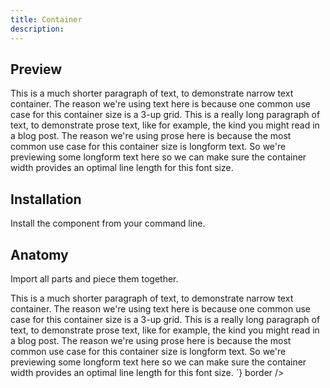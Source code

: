 ```yaml
---
title: Container
description: 
---
```

## Preview

<Preview>
  <Flex
    style={{
      flexDirection: "column",
      alignItems: "center",
      gap: "8px",
      fontSize: '14px',
      color: 'var(--foreground-base)',
      lineHeight: "20px"
    }}
  >
    <Container size="small">This is a much shorter paragraph of text, to demonstrate narrow text container. The reason we're using text here is because one common use case for this container size is a 3-up grid.</Container>
    <Container size="large">This is a really long paragraph of text, to demonstrate prose text, like for example, the kind you might read in a blog post. The reason we're using prose here is because the most common use case for this container size is longform text. So we're previewing some longform text here so we can make sure the container width provides an optimal line length for this font size.</Container>
  </Flex>
</Preview>

## Installation

Install the component from your command line.

<LiveProvider>
    <LiveEditor code={`npm install @odpf/apsara`} border/>
</LiveProvider>


## Anatomy
Import all parts and piece them together.

<LiveProvider>
    <LiveEditor code={`

<Container size="small">
  This is a much shorter paragraph of text, to demonstrate narrow text container. The reason we're using text here is because one common use case for this container size is a 3-up grid.
</Container>

<Container size="large">
  This is a really long paragraph of text, to demonstrate prose text, like for example, the kind you might read in a blog post. The reason we're using prose here is because the most common use case for this container size is longform text. So we're previewing some longform text here so we can make sure the container width provides an optimal line length for this font size.
</Container>
`} border />
</LiveProvider>
